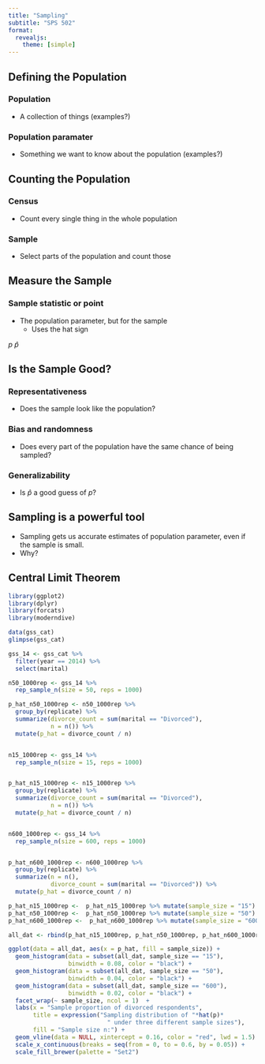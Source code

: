```yaml
---
title: "Sampling"
subtitle: "SPS 502"
format: 
  revealjs:
    theme: [simple]
---
```


## Defining the Population



### Population
::: {.fragment}
-   A collection of things (examples?)
:::


### Population paramater


::: {.fragment}
-   Something we want to know about the population (examples?)
:::


## Counting the Population


### Census



::: {.fragment}
-   Count every single thing in the whole population
:::


### Sample



::: {.fragment}
-   Select parts of the population and count those
:::

## Measure the Sample

### Sample statistic or point

::: {.fragment}

-   The population parameter, but for the sample
    -   Uses the hat sign

$p$ $\hat{p}$
:::

## Is the Sample Good?

### Representativeness

::: {.fragment}
-   Does the sample look like the population?
:::

### Bias and randomness 
::: {.fragment}
-   Does every part of the population have the same chance of being
    sampled? 
:::

### Generalizability 

::: {.fragment}
-   Is $\hat{p}$ a good guess of $p$?
:::

## Sampling is a powerful tool

-   Sampling gets us accurate estimates of population parameter, even if
    the sample is small. 
-   Why? 
    
## Central Limit Theorem 

```r
library(ggplot2)
library(dplyr)
library(forcats)
library(moderndive)

data(gss_cat)
glimpse(gss_cat)
```


```r
gss_14 <- gss_cat %>% 
  filter(year == 2014) %>% 
  select(marital)
```

```r
n50_1000rep <- gss_14 %>% 
  rep_sample_n(size = 50, reps = 1000)

p_hat_n50_1000rep <- n50_1000rep %>% 
  group_by(replicate) %>% 
  summarize(divorce_count = sum(marital == "Divorced"), 
            n = n()) %>% 
  mutate(p_hat = divorce_count / n)


n15_1000rep <- gss_14 %>% 
  rep_sample_n(size = 15, reps = 1000)


p_hat_n15_1000rep <- n15_1000rep %>% 
  group_by(replicate) %>% 
  summarize(divorce_count = sum(marital == "Divorced"), 
            n = n()) %>% 
  mutate(p_hat = divorce_count / n)


n600_1000rep <- gss_14 %>% 
  rep_sample_n(size = 600, reps = 1000)


p_hat_n600_1000rep <- n600_1000rep %>% 
  group_by(replicate) %>% 
  summarize(n = n(), 
            divorce_count = sum(marital == "Divorced")) %>% 
  mutate(p_hat = divorce_count / n)
```


```r
p_hat_n15_1000rep <-  p_hat_n15_1000rep %>% mutate(sample_size = "15")
p_hat_n50_1000rep <-  p_hat_n50_1000rep %>% mutate(sample_size = "50")
p_hat_n600_1000rep <-  p_hat_n600_1000rep %>% mutate(sample_size = "600")

all_dat <- rbind(p_hat_n15_1000rep, p_hat_n50_1000rep, p_hat_n600_1000rep)
```

```r
ggplot(data = all_dat, aes(x = p_hat, fill = sample_size)) + 
  geom_histogram(data = subset(all_dat, sample_size == "15"), 
                 binwidth = 0.08, color = "black") + 
  geom_histogram(data = subset(all_dat, sample_size == "50"), 
                 binwidth = 0.04, color = "black") +
  geom_histogram(data = subset(all_dat, sample_size == "600"), 
                 binwidth = 0.02, color = "black") + 
  facet_wrap(~ sample_size, ncol = 1)  + 
  labs(x = "Sample proportion of divorced respondents",
       title = expression("Sampling distribution of "*hat(p)* 
                            " under three different sample sizes"),
       fill = "Sample size n:") + 
  geom_vline(data = NULL, xintercept = 0.16, color = "red", lwd = 1.5) +
  scale_x_continuous(breaks = seq(from = 0, to = 0.6, by = 0.05)) +
  scale_fill_brewer(palette = "Set2")

```
